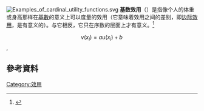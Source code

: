 {{expand English|time=2015-04-01T00:39:57+00:00}}

[[File:Examples_of_cardinal_utility_functions.svg|thumb]]
'''基数效用'''（{{lang-en|cardinal utility}}）是指像个人的体重或身高那样在[[基數_(數學)|基數]]的意义上可以度量的效用（它意味着效用之间的差别，即[[边际效用|边际效用]]，是有意义的）。{{tsl|en|Ordinal utility|序数效用}}与它相反，它只在序数的层面上才有意义。<ref name="Ellsberg, Daniel 1954">{{cite journal |last=Ellsberg |first=Daniel |title=Classic and Current Notions of 'Measurable Utility' |url=https://archive.org/details/sim_economic-journal_1954-09_64_255/page/528 |journal=Economic Journal |year=1954 |volume=64 |issue=255 |pages=528–556 |doi=10.2307/2227744}}</ref>

:<math>v(x_i) = au(x_i) + b\!</math>,

== 參考資料 ==

{{reflist}}

{{经济学小作品}}

[[Category:效用|Category:效用]]